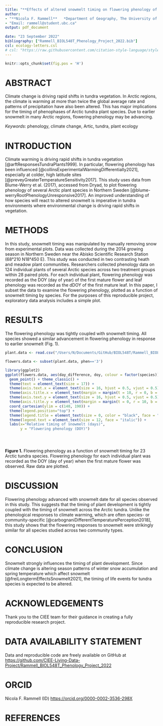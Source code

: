 ```yaml
---
title: "**Effects of altered snowmelt timing on flowering phenology of Arctic plant species**"
author: 
- "**Nicola F. Rammell**   *Department of Geography, The University of British Columbia*" 
- "Email: rammell@student.ubc.ca"
output: pdf_document
    
date: "23 September 2022"
bibliography: ["Rammell_BIOL548T_Phenology_Project_2022.bib"]
csl: ecology-letters.csl
# csl: "https://raw.githubusercontent.com/citation-style-language/styles/master/ecology-letters.csl" # Note: This is another option for accessing the ecology letters csl when online.
---
```


```r
knitr::opts_chunk$set(fig.pos = 'H')
```

# ABSTRACT

Climate change is driving rapid shifts in tundra vegetation. In Arctic regions, the climate is warming at more than twice the global average rate and patterns of precipitation have also been altered. This has major implications for the timing of phenophases of Arctic tundra plant species. Due to earlier snowmelt in many Arctic regions, flowering phenology may be advancing.

*Keywords*: phenology, climate change, Artic, tundra, plant ecology

# INTRODUCTION

Climate warming is driving rapid shifts in tundra vegetation [@arftResponsesTundraPlants1999]. In particular, flowering phenology has been influenced [@collinsExperimentalWarmingDifferentially2021], especially at colder, high latitude sites  [@preveyGreaterTemperatureSensitivity2017]. This study uses data from Blume-Werry et al. (2017), accessed from Dryad, to plot flowering phenology of several Arctic plant species in Northern Sweden [@blume-werryRootPhenologyUnresponsive2017]. An improved understanding of how species will react to altered snowmelt is imperative in tundra environments where environmental change is driving rapid shifts in vegetation.

# METHODS

In this study, snowmelt timing was manipulated by manually removing snow from experimental plots. Data was collected during the 2014 growing season in Northern Sweden near the Abisko Scientific Research Station (68°210 N18°450 E). This study was conducted in two contrasting heath and meadow plant communities. Researchers collected phenology data on 124 individual plants of several Arctic species across two treatment groups within 28 paired plots. For each individual plant, flowering phenology was recorded as the DOY (day of year) of the first mature flower and leaf phenology was recorded as the dDOY of the first mature leaf. In this paper, I subset the data to examine the flowering phenology, plotted as a function of snowmelt timing by species. For the purposes of this reproducible project, exploratory data analysis includes a simple plot.

\newpage
# RESULTS

The flowering phenology was tightly coupled with snowmelt timing. All species showed a similar advancement in flowering phenology in response to earlier snowmelt (Fig. 1).
\newline


```r

plant.data <- read.csv("/Users/N/Documents/GitHub/BIOL548T/Rammell_BIOL548T_Phenology_Project_2022/data/dryad/phenology.csv", header = TRUE)

flowers.data <- subset(plant.data, phen=='3')

library(ggplot2)
ggplot(flowers.data, aes(day_difference, doy, colour = factor(species))) +
  geom_point() + theme_classic() +
  theme(text = element_text(size = 17)) +
  theme(axis.text.x = element_text(size = 16, hjust = 0.5, vjust = 0.5)) +
  theme(axis.title.x = element_text(margin = margin(t = 10, r = 0, b = 0, l = 0))) +
  theme(axis.text.y = element_text(size = 16, hjust = 0.5, vjust = 0.5)) +
  theme(axis.title.y = element_text(margin = margin(t = 0, r = 10, b = 0, l = 0))) +
  coord_cartesian(ylim = c(140, 190)) +
  theme(legend.position="top") + 
  theme(legend.title = element_text(size = 0, color = "black", face = "bold")) +
  theme(legend.text = element_text(size = 12, face = "italic")) +
  labs(x="Relative timing of snowmelt (days)", 
       y = "Flowering phenology (DOY)") 





```

**Figure 1.** Flowering phenology as a function of snowmelt timing for 23 Arctic tundra species. Flowering phenology for each individual plant was recorded as the DOY (day of year) when the first mature flower was observed. Raw data are plotted.

# DISCUSSION

Flowering phenology advanced with snowmelt date for all species observed in this study. This suggests that the timing of plant development is tightly coupled with the timing of snowmelt across the Arctic tundra. Unlike the phenological responses to climate warming, which are often species- or community-specific [@carbognaniDifferentTemperaturePerception2018], this study shows that the flowering responses to snowmelt were strikingly similar for all species studied across two community types. 

# CONCLUSION

Snowmelt strongly influences the timing of plant development. Since climate change is altering season patterns of winter snow accumulation and spring temperature which affect snowmelt [@freiLongtermEffectsSnowmelt2021], the timing of life events for tundra species is expected to be altered. 

# ACKNOWLEDGEMENTS

Thank you to the CIEE team for their guidance in creating a fully reproducible research project.

# DATA AVAILABILITY STATEMENT

Data and reproducible code are freely available on GitHub at <https://github.com/CIEE-Living-Data-Project/Rammell_BIOL548T_Phenology_Project_2022>

# ORCID

Nicola F. Rammell (ID) <https://orcid.org/0000-0002-3536-298X>

# REFERENCES
